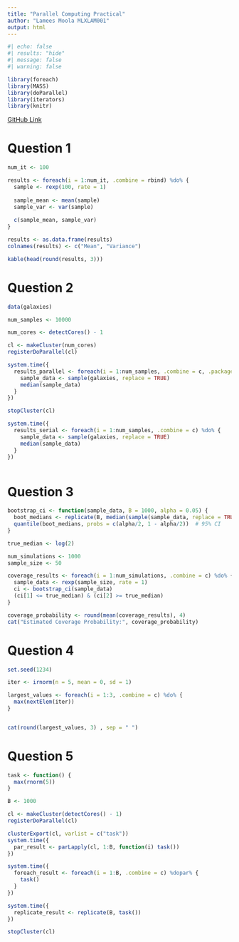 ```yaml
---
title: "Parallel Computing Practical"
author: "Lamees Moola MLXLAM001"
output: html
---
```


```r
#| echo: false
#| results: "hide"
#| message: false
#| warning: false

library(foreach)
library(MASS)
library(doParallel)
library(iterators)
library(knitr)

```
[GitHub Link](https://github.com/Lamees02/Practical-Two)

# Question 1


```r

num_it <- 100

results <- foreach(i = 1:num_it, .combine = rbind) %do% {
  sample <- rexp(100, rate = 1) 
  
  sample_mean <- mean(sample)
  sample_var <- var(sample)
  
  c(sample_mean, sample_var)
}

results <- as.data.frame(results)
colnames(results) <- c("Mean", "Variance")

kable(head(round(results, 3)))

```

# Question 2 
```r

data(galaxies)

num_samples <- 10000

num_cores <- detectCores() - 1  

cl <- makeCluster(num_cores)
registerDoParallel(cl)

system.time({
  results_parallel <- foreach(i = 1:num_samples, .combine = c, .packages = 'MASS') %dopar% {
    sample_data <- sample(galaxies, replace = TRUE)
    median(sample_data)
  }
})

stopCluster(cl)

system.time({
  results_serial <- foreach(i = 1:num_samples, .combine = c) %do% {
    sample_data <- sample(galaxies, replace = TRUE)
    median(sample_data)
  }
})



```

# Question 3
```r

bootstrap_ci <- function(sample_data, B = 1000, alpha = 0.05) {
  boot_medians <- replicate(B, median(sample(sample_data, replace = TRUE)))  
  quantile(boot_medians, probs = c(alpha/2, 1 - alpha/2))  # 95% CI
}

true_median <- log(2) 

num_simulations <- 1000
sample_size <- 50 

coverage_results <- foreach(i = 1:num_simulations, .combine = c) %do% {
  sample_data <- rexp(sample_size, rate = 1) 
  ci <- bootstrap_ci(sample_data) 
  (ci[1] <= true_median) & (ci[2] >= true_median) 
}

coverage_probability <- round(mean(coverage_results), 4)
cat("Estimated Coverage Probability:", coverage_probability)

```

# Question 4

```r

set.seed(1234)

iter <- irnorm(n = 5, mean = 0, sd = 1)  

largest_values <- foreach(i = 1:3, .combine = c) %do% {
  max(nextElem(iter)) 
}


cat(round(largest_values, 3) , sep = " ")

```

# Question 5

```r
task <- function() {
  max(rnorm(5))
}

B <- 1000

cl <- makeCluster(detectCores() - 1)
registerDoParallel(cl)

clusterExport(cl, varlist = c("task"))  
system.time({
  par_result <- parLapply(cl, 1:B, function(i) task())
})

system.time({
  foreach_result <- foreach(i = 1:B, .combine = c) %dopar% {
    task()
  }
})

system.time({
  replicate_result <- replicate(B, task())
})

stopCluster(cl)

```

